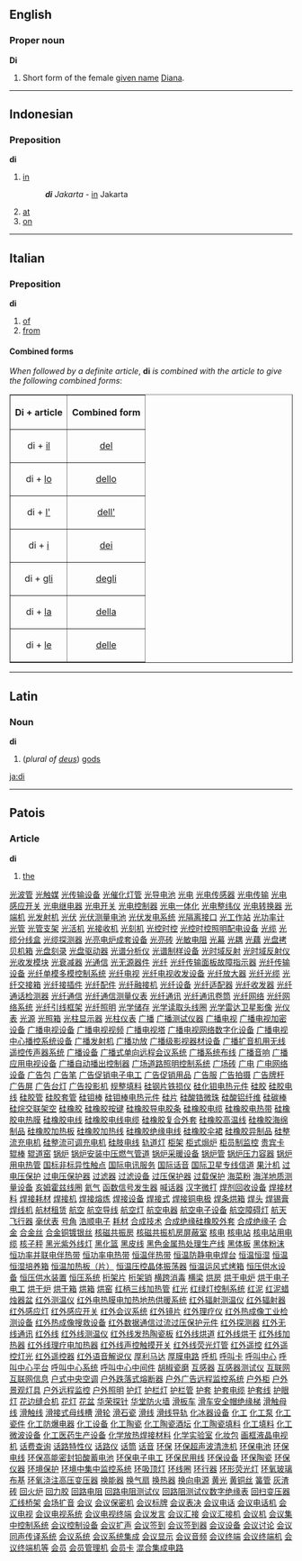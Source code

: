 ==English==
===Proper noun===
'''Di'''

#Short form of the female [[given name]] [[Diana]].

----
==Indonesian==
===Preposition===
'''di'''

# [[in#English|in]]
#:'''''di''' Jakarta'' - [[in]] Jakarta
# [[at]]
# [[on#English|on]]

----
==Italian==
===Preposition===
'''di'''

#[[of]]
#[[from]]

====Combined forms====
''When followed by a definite article'', '''di''' ''is combined with the article to give the following combined forms'':

<table border="1" align="center" cellpadding="5">
<tr><th>Di + article<th>Combined form</tr>
<tr><td align="center">di + [[il#Italian|il]]<td align="center">[[del#Italian|del]]</tr>
<tr><td align="center">di + [[lo#Italian|lo]]<td align="center">[[dello]]</tr>
<tr><td align="center">di + [[l'#Italian|l']]<td align="center">[[dell']]</tr>
<tr><td align="center">di + [[i#Italian|i]]<td align="center">[[dei#Italian|dei]]</tr>
<tr><td align="center">di + [[gli]]<td align="center">[[degli]]</tr>
<tr><td align="center">di + [[la#Italian|la]]<td align="center">[[della#Italian|della]]</tr>
<tr><td align="center">di + [[le#Italian|le]]<td align="center">[[delle]]</tr>
</table>

----

==Latin==
===Noun===
'''di'''

#(''plural of [[deus]]'') [[god]]s
<!--Latin entry could do with some grammatical info -->
[[ja:di]]

----

==Patois==

===Article===
'''di'''
# [[the]]
[http://www.88118888.com/dzdg009/001.htm 光波管]
[http://www.88118888.com/dzdg009/002.htm 光触媒]
[http://www.88118888.com/dzdg009/003.htm 光传输设备]
[http://www.88118888.com/dzdg009/004.htm 光催化灯管]
[http://www.88118888.com/dzdg009/005.htm 光导电池]
[http://www.88118888.com/dzdg009/006.htm 光电]
[http://www.88118888.com/dzdg009/007.htm 光电传感器]
[http://www.88118888.com/dzdg009/008.htm 光电传输]
[http://www.88118888.com/dzdg009/009.htm 光电感应开关]
[http://www.88118888.com/dzdg009/010.htm 光电继电器]
[http://www.88118888.com/dzdg009/011.htm 光电开关]
[http://www.88118888.com/dzdg009/012.htm 光电控制器]
[http://www.88118888.com/dzdg009/013.htm 光电一体化]
[http://www.88118888.com/dzdg009/014.htm 光电整纬仪]
[http://www.88118888.com/dzdg009/015.htm 光电转换器]
[http://www.88118888.com/dzdg009/016.htm 光端机]
[http://www.88118888.com/dzdg009/017.htm 光发射机]
[http://www.88118888.com/dzdg009/018.htm 光伏]
[http://www.88118888.com/dzdg009/019.htm 光伏测量电池]
[http://www.88118888.com/dzdg009/020.htm 光伏发电系统]
[http://www.88118888.com/dzdg009/021.htm 光隔离接口]
[http://www.88118888.com/dzdg009/022.htm 光工作站]
[http://www.88118888.com/dzdg009/023.htm 光功率计]
[http://www.88118888.com/dzdg009/024.htm 光管]
[http://www.88118888.com/dzdg009/025.htm 光管支架]
[http://www.88118888.com/dzdg009/026.htm 光活机]
[http://www.88118888.com/dzdg009/027.htm 光接收机]
[http://www.88118888.com/dzdg009/028.htm 光刻机]
[http://www.88118888.com/dzdg009/029.htm 光控时控]
[http://www.88118888.com/dzdg009/030.htm 光控时控照明配电设备]
[http://www.88118888.com/dzdg009/031.htm 光缆]
[http://www.88118888.com/dzdg009/032.htm 光缆分线盒]
[http://www.88118888.com/dzdg009/033.htm 光缆探测器]
[http://www.88118888.com/dzdg009/034.htm 光亮电炉成套设备]
[http://www.88118888.com/dzdg009/035.htm 光亮砖]
[http://www.88118888.com/dzdg009/036.htm 光敏电阻]
[http://www.88118888.com/dzdg009/037.htm 光幕]
[http://www.88118888.com/dzdg009/038.htm 光耦]
[http://www.88118888.com/dzdg009/039.htm 光藕]
[http://www.88118888.com/dzdg009/040.htm 光盘拷贝机箱]
[http://www.88118888.com/dzdg009/041.htm 光盘刻录]
[http://www.88118888.com/dzdg009/042.htm 光盘驱动器]
[http://www.88118888.com/dzdg009/043.htm 光谱分析仪]
[http://www.88118888.com/dzdg009/044.htm 光谱制样设备]
[http://www.88118888.com/dzdg009/045.htm 光时域反射]
[http://www.88118888.com/dzdg009/046.htm 光时域反射仪]
[http://www.88118888.com/dzdg009/047.htm 光收发模块]
[http://www.88118888.com/dzdg009/048.htm 光衰减器]
[http://www.88118888.com/dzdg009/049.htm 光通信]
[http://www.88118888.com/dzdg009/050.htm 光无源器件]
[http://www.88118888.com/dzdg009/051.htm 光纤]
[http://www.88118888.com/dzdg009/052.htm 光纤传输面板故障指示器]
[http://www.88118888.com/dzdg009/053.htm 光纤传输设备]
[http://www.88118888.com/dzdg009/054.htm 光纤单模多模控制系统]
[http://www.88118888.com/dzdg009/055.htm 光纤电视]
[http://www.88118888.com/dzdg009/056.htm 光纤电视收发设备]
[http://www.88118888.com/dzdg009/057.htm 光纤放大器]
[http://www.88118888.com/dzdg009/058.htm 光纤光缆]
[http://www.88118888.com/dzdg009/059.htm 光纤交接箱]
[http://www.88118888.com/dzdg009/060.htm 光纤接插件]
[http://www.88118888.com/dzdg009/061.htm 光纤配件]
[http://www.88118888.com/dzdg009/062.htm 光纤融接机]
[http://www.88118888.com/dzdg009/063.htm 光纤设备]
[http://www.88118888.com/dzdg009/064.htm 光纤适配器]
[http://www.88118888.com/dzdg009/065.htm 光纤收发器]
[http://www.88118888.com/dzdg009/066.htm 光纤通话检测器]
[http://www.88118888.com/dzdg009/067.htm 光纤通信]
[http://www.88118888.com/dzdg009/068.htm 光纤通信测量仪表]
[http://www.88118888.com/dzdg009/069.htm 光纤通讯]
[http://www.88118888.com/dzdg009/070.htm 光纤通讯卷筒]
[http://www.88118888.com/dzdg009/071.htm 光纤网络]
[http://www.88118888.com/dzdg009/072.htm 光纤网络系统]
[http://www.88118888.com/dzdg009/073.htm 光纤引线框架]
[http://www.88118888.com/dzdg009/074.htm 光纤照明]
[http://www.88118888.com/dzdg009/075.htm 光学储存]
[http://www.88118888.com/dzdg009/076.htm 光学读取头线圈]
[http://www.88118888.com/dzdg009/077.htm 光学雷达卫星影像]
[http://www.88118888.com/dzdg009/078.htm 光仪表]
[http://www.88118888.com/dzdg009/079.htm 光源]
[http://www.88118888.com/dzdg009/080.htm 光照箱]
[http://www.88118888.com/dzdg009/081.htm 光柱显示器]
[http://www.88118888.com/dzdg009/082.htm 光柱仪表]
[http://www.88118888.com/dzdg009/083.htm 广播]
[http://www.88118888.com/dzdg009/084.htm 广播测试仪器]
[http://www.88118888.com/dzdg009/085.htm 广播电视]
[http://www.88118888.com/dzdg009/086.htm 广播电视加密设备]
[http://www.88118888.com/dzdg009/087.htm 广播电视设备]
[http://www.88118888.com/dzdg009/088.htm 广播电视视频]
[http://www.88118888.com/dzdg009/089.htm 广播电视塔]
[http://www.88118888.com/dzdg009/090.htm 广播电视网络数字化设备]
[http://www.88118888.com/dzdg009/091.htm 广播电视中心播控系统设备]
[http://www.88118888.com/dzdg009/092.htm 广播发射机]
[http://www.88118888.com/dzdg009/093.htm 广播功放]
[http://www.88118888.com/dzdg009/094.htm 广播级影视器材设备]
[http://www.88118888.com/dzdg009/095.htm 广播扩音机用无线遥控传声器系统]
[http://www.88118888.com/dzdg009/096.htm 广播设备]
[http://www.88118888.com/dzdg009/097.htm 广播式单向远程会议系统]
[http://www.88118888.com/dzdg009/098.htm 广播系统布线]
[http://www.88118888.com/dzdg009/099.htm 广播音响]
[http://www.88118888.com/dzdg009/100.htm 广播应用电视设备]
[http://www.88118888.com/dzdg009/101.htm 广播自动播出控制器]
[http://www.88118888.com/dzdg009/102.htm 广场道路照明控制系统]
[http://www.88118888.com/dzdg009/103.htm 广场砖]
[http://www.88118888.com/dzdg009/104.htm 广电]
[http://www.88118888.com/dzdg009/105.htm 广电网络设备]
[http://www.88118888.com/dzdg009/106.htm 广告包]
[http://www.88118888.com/dzdg009/107.htm 广告笔]
[http://www.88118888.com/dzdg009/108.htm 广告促销电子电工]
[http://www.88118888.com/dzdg009/109.htm 广告促销用品]
[http://www.88118888.com/dzdg009/110.htm 广告服]
[http://www.88118888.com/dzdg009/111.htm 广告拍摄]
[http://www.88118888.com/dzdg009/112.htm 广告牌杆]
[http://www.88118888.com/dzdg009/113.htm 广告屏]
[http://www.88118888.com/dzdg009/114.htm 广告台灯]
[http://www.88118888.com/dzdg009/115.htm 广告投影机]
[http://www.88118888.com/dzdg009/116.htm 规整填料]
[http://www.88118888.com/dzdg009/117.htm 硅钢片铁损仪]
[http://www.88118888.com/dzdg009/118.htm 硅化钼电热元件]
[http://www.88118888.com/dzdg009/119.htm 硅胶]
[http://www.88118888.com/dzdg009/120.htm 硅胶电线]
[http://www.88118888.com/dzdg009/121.htm 硅胶管]
[http://www.88118888.com/dzdg009/122.htm 硅胶套管]
[http://www.88118888.com/dzdg009/123.htm 硅钼棒]
[http://www.88118888.com/dzdg009/124.htm 硅钼棒电热元件]
[http://www.88118888.com/dzdg009/125.htm 硅片]
[http://www.88118888.com/dzdg009/126.htm 硅酸锆微珠]
[http://www.88118888.com/dzdg009/127.htm 硅酸铝纤维]
[http://www.88118888.com/dzdg009/128.htm 硅碳棒]
[http://www.88118888.com/dzdg009/129.htm 硅烷交联架空]
[http://www.88118888.com/dzdg009/130.htm 硅橡胶]
[http://www.88118888.com/dzdg009/131.htm 硅橡胶按键]
[http://www.88118888.com/dzdg009/132.htm 硅橡胶导电胶条]
[http://www.88118888.com/dzdg009/133.htm 硅橡胶电缆]
[http://www.88118888.com/dzdg009/134.htm 硅橡胶电热带]
[http://www.88118888.com/dzdg009/135.htm 硅橡胶电热膜]
[http://www.88118888.com/dzdg009/136.htm 硅橡胶电线]
[http://www.88118888.com/dzdg009/137.htm 硅橡胶电线电缆]
[http://www.88118888.com/dzdg009/138.htm 硅橡胶复合外套]
[http://www.88118888.com/dzdg009/139.htm 硅橡胶高温线]
[http://www.88118888.com/dzdg009/140.htm 硅橡胶海绵制品]
[http://www.88118888.com/dzdg009/141.htm 硅橡胶加热板]
[http://www.88118888.com/dzdg009/142.htm 硅橡胶加热线]
[http://www.88118888.com/dzdg009/143.htm 硅橡胶绝缘电线]
[http://www.88118888.com/dzdg009/144.htm 硅橡胶伞裙]
[http://www.88118888.com/dzdg009/145.htm 硅橡胶异制品]
[http://www.88118888.com/dzdg009/146.htm 硅整流充电机]
[http://www.88118888.com/dzdg009/147.htm 硅整流可调充电机]
[http://www.88118888.com/dzdg009/148.htm 硅肢电线]
[http://www.88118888.com/dzdg009/149.htm 轨道灯]
[http://www.88118888.com/dzdg009/150.htm 柜架]
[http://www.88118888.com/dzdg009/151.htm 柜式焗炉]
[http://www.88118888.com/dzdg009/152.htm 柜员制监控]
[http://www.88118888.com/dzdg009/153.htm 贵宾卡]
[http://www.88118888.com/dzdg009/154.htm 辊棒]
[http://www.88118888.com/dzdg009/155.htm 辊道窑]
[http://www.88118888.com/dzdg009/156.htm 锅炉]
[http://www.88118888.com/dzdg009/157.htm 锅炉安装中压燃气管道]
[http://www.88118888.com/dzdg009/158.htm 锅炉采暖设备]
[http://www.88118888.com/dzdg009/159.htm 锅炉管]
[http://www.88118888.com/dzdg009/160.htm 锅炉压力容器]
[http://www.88118888.com/dzdg009/161.htm 锅炉用电热管]
[http://www.88118888.com/dzdg009/162.htm 国标非标异性触点]
[http://www.88118888.com/dzdg009/163.htm 国际电讯服务]
[http://www.88118888.com/dzdg009/164.htm 国际话音]
[http://www.88118888.com/dzdg009/165.htm 国际卫星专线信道]
[http://www.88118888.com/dzdg009/166.htm 果汁机]
[http://www.88118888.com/dzdg009/167.htm 过电压保护]
[http://www.88118888.com/dzdg009/168.htm 过电压保护器]
[http://www.88118888.com/dzdg009/169.htm 过滤器]
[http://www.88118888.com/dzdg009/170.htm 过滤设备]
[http://www.88118888.com/dzdg009/171.htm 过压保护器]
[http://www.88118888.com/dzdg009/172.htm 过载保护]
[http://www.88118888.com/dzdg009/173.htm 海菜粉]
[http://www.88118888.com/dzdg009/174.htm 海洋地质测量设备]
[http://www.88118888.com/dzdg009/175.htm 亥姆霍兹线圈]
[http://www.88118888.com/dzdg009/176.htm 氦气]
[http://www.88118888.com/dzdg009/177.htm 函数信号发生器]
[http://www.88118888.com/dzdg009/178.htm 喊话器]
[http://www.88118888.com/dzdg009/179.htm 汉字微打]
[http://www.88118888.com/dzdg009/180.htm 焊剂回收设备]
[http://www.88118888.com/dzdg009/181.htm 焊接材料]
[http://www.88118888.com/dzdg009/182.htm 焊接耗材]
[http://www.88118888.com/dzdg009/183.htm 焊接机]
[http://www.88118888.com/dzdg009/184.htm 焊接熔炼]
[http://www.88118888.com/dzdg009/185.htm 焊接设备]
[http://www.88118888.com/dzdg009/186.htm 焊接式]
[http://www.88118888.com/dzdg009/187.htm 焊接铜电极]
[http://www.88118888.com/dzdg009/188.htm 焊条烘箱]
[http://www.88118888.com/dzdg009/189.htm 焊头]
[http://www.88118888.com/dzdg009/190.htm 焊锡膏]
[http://www.88118888.com/dzdg009/191.htm 焊线机]
[http://www.88118888.com/dzdg009/192.htm 航材租赁]
[http://www.88118888.com/dzdg009/193.htm 航空]
[http://www.88118888.com/dzdg009/194.htm 航空导线]
[http://www.88118888.com/dzdg009/195.htm 航空灯]
[http://www.88118888.com/dzdg009/196.htm 航空电器]
[http://www.88118888.com/dzdg009/197.htm 航空电子设备]
[http://www.88118888.com/dzdg009/198.htm 航空障碍灯]
[http://www.88118888.com/dzdg009/199.htm 航天飞行器]
[http://www.88118888.com/dzdg009/200.htm 毫伏表]
[http://www.88118888.com/dzdg009/201.htm 号角]
[http://www.88118888.com/dzdg009/202.htm 浩顺电子]
[http://www.88118888.com/dzdg009/203.htm 耗材]
[http://www.88118888.com/dzdg009/204.htm 合成技术]
[http://www.88118888.com/dzdg009/205.htm 合成绝缘硅橡胶外套]
[http://www.88118888.com/dzdg009/206.htm 合成绝缘子]
[http://www.88118888.com/dzdg009/207.htm 合金]
[http://www.88118888.com/dzdg009/208.htm 合金丝]
[http://www.88118888.com/dzdg009/209.htm 合金铜镀银丝]
[http://www.88118888.com/dzdg009/210.htm 核磁共振房]
[http://www.88118888.com/dzdg009/211.htm 核磁共振机房屏蔽室]
[http://www.88118888.com/dzdg009/212.htm 核电]
[http://www.88118888.com/dzdg009/213.htm 核电站]
[http://www.88118888.com/dzdg009/214.htm 核电站用电缆]
[http://www.88118888.com/dzdg009/215.htm 核子秤]
[http://www.88118888.com/dzdg009/216.htm 黑光紫外线灯]
[http://www.88118888.com/dzdg009/217.htm 黑化篮]
[http://www.88118888.com/dzdg009/218.htm 黑皮线]
[http://www.88118888.com/dzdg009/219.htm 黑色金属热处理生产线]
[http://www.88118888.com/dzdg009/220.htm 黑体板]
[http://www.88118888.com/dzdg009/221.htm 黑体粉沫]
[http://www.88118888.com/dzdg009/222.htm 恒功率并联电伴热带]
[http://www.88118888.com/dzdg009/223.htm 恒功率电热带]
[http://www.88118888.com/dzdg009/224.htm 恒温伴热带]
[http://www.88118888.com/dzdg009/225.htm 恒温防静电电焊台]
[http://www.88118888.com/dzdg009/226.htm 恒温恒湿]
[http://www.88118888.com/dzdg009/227.htm 恒温恒湿培养箱]
[http://www.88118888.com/dzdg009/228.htm 恒温加热板（片）]
[http://www.88118888.com/dzdg009/229.htm 恒温压控晶体振荡器]
[http://www.88118888.com/dzdg009/230.htm 恒温运风式烤箱]
[http://www.88118888.com/dzdg009/231.htm 恒压供水设备]
[http://www.88118888.com/dzdg009/232.htm 恒压供水装置]
[http://www.88118888.com/dzdg009/233.htm 恒压系统]
[http://www.88118888.com/dzdg009/234.htm 桁架片]
[http://www.88118888.com/dzdg009/235.htm 桁架销]
[http://www.88118888.com/dzdg009/236.htm 横跨消毒]
[http://www.88118888.com/dzdg009/237.htm 横梁]
[http://www.88118888.com/dzdg009/238.htm 烘房]
[http://www.88118888.com/dzdg009/239.htm 烘干电炉]
[http://www.88118888.com/dzdg009/240.htm 烘干电子电工]
[http://www.88118888.com/dzdg009/241.htm 烘干炉]
[http://www.88118888.com/dzdg009/242.htm 烘干箱]
[http://www.88118888.com/dzdg009/243.htm 烘箱]
[http://www.88118888.com/dzdg009/244.htm 烘窑]
[http://www.88118888.com/dzdg009/245.htm 红柄三线加热管]
[http://www.88118888.com/dzdg009/246.htm 红光]
[http://www.88118888.com/dzdg009/247.htm 红绿灯控制系统]
[http://www.88118888.com/dzdg009/248.htm 红泥]
[http://www.88118888.com/dzdg009/249.htm 红泥蜡烛器盆]
[http://www.88118888.com/dzdg009/250.htm 红外测温仪]
[http://www.88118888.com/dzdg009/251.htm 红外电热膜电加热地热供暖系统]
[http://www.88118888.com/dzdg009/252.htm 红外辐射测温仪]
[http://www.88118888.com/dzdg009/253.htm 红外辐射器]
[http://www.88118888.com/dzdg009/254.htm 红外感应灯]
[http://www.88118888.com/dzdg009/255.htm 红外感应开关]
[http://www.88118888.com/dzdg009/256.htm 红外会议系统]
[http://www.88118888.com/dzdg009/257.htm 红外镜片]
[http://www.88118888.com/dzdg009/258.htm 红外理疗仪]
[http://www.88118888.com/dzdg009/259.htm 红外热成像工业检测设备]
[http://www.88118888.com/dzdg009/260.htm 红外热成像搜救设备]
[http://www.88118888.com/dzdg009/261.htm 红外数据通信过流过压保护元件]
[http://www.88118888.com/dzdg009/262.htm 红外探测器]
[http://www.88118888.com/dzdg009/263.htm 红外无线通讯]
[http://www.88118888.com/dzdg009/264.htm 红外线]
[http://www.88118888.com/dzdg009/265.htm 红外线测温仪]
[http://www.88118888.com/dzdg009/266.htm 红外线发热陶瓷板]
[http://www.88118888.com/dzdg009/267.htm 红外线烘道]
[http://www.88118888.com/dzdg009/268.htm 红外线烘干]
[http://www.88118888.com/dzdg009/269.htm 红外线加热器]
[http://www.88118888.com/dzdg009/270.htm 红外线理疗电加热器]
[http://www.88118888.com/dzdg009/271.htm 红外线声控触摸开关]
[http://www.88118888.com/dzdg009/272.htm 红外线荧光灯管]
[http://www.88118888.com/dzdg009/273.htm 红外遥控]
[http://www.88118888.com/dzdg009/274.htm 红外遥控灯光]
[http://www.88118888.com/dzdg009/275.htm 红外遥控器]
[http://www.88118888.com/dzdg009/276.htm 红外语音解说仪]
[http://www.88118888.com/dzdg009/277.htm 厚利马达]
[http://www.88118888.com/dzdg009/278.htm 厚膜电路]
[http://www.88118888.com/dzdg009/279.htm 呼机]
[http://www.88118888.com/dzdg009/280.htm 呼叫卡]
[http://www.88118888.com/dzdg009/281.htm 呼叫中心]
[http://www.88118888.com/dzdg009/282.htm 呼叫中心平台]
[http://www.88118888.com/dzdg009/283.htm 呼叫中心系统]
[http://www.88118888.com/dzdg009/284.htm 呼叫中心中间件]
[http://www.88118888.com/dzdg009/285.htm 胡椒瓷磨]
[http://www.88118888.com/dzdg009/286.htm 互感器]
[http://www.88118888.com/dzdg009/287.htm 互感器测试仪]
[http://www.88118888.com/dzdg009/288.htm 互联网]
[http://www.88118888.com/dzdg009/289.htm 互联网信息]
[http://www.88118888.com/dzdg009/290.htm 户式中央空调]
[http://www.88118888.com/dzdg009/291.htm 户外跌落式熔断器]
[http://www.88118888.com/dzdg009/292.htm 户外广告远程监控系统]
[http://www.88118888.com/dzdg009/293.htm 户外柜]
[http://www.88118888.com/dzdg009/294.htm 户外景观灯具]
[http://www.88118888.com/dzdg009/295.htm 户外远程监控]
[http://www.88118888.com/dzdg009/296.htm 户外照明]
[http://www.88118888.com/dzdg009/297.htm 护灯]
[http://www.88118888.com/dzdg009/298.htm 护栏灯]
[http://www.88118888.com/dzdg009/299.htm 护栏管]
[http://www.88118888.com/dzdg009/300.htm 护套]
[http://www.88118888.com/dzdg009/301.htm 护套电缆]
[http://www.88118888.com/dzdg009/302.htm 护套线]
[http://www.88118888.com/dzdg009/303.htm 护眼灯]
[http://www.88118888.com/dzdg009/304.htm 花边缝合机]
[http://www.88118888.com/dzdg009/305.htm 花灯]
[http://www.88118888.com/dzdg009/306.htm 花盆]
[http://www.88118888.com/dzdg009/307.htm 华荣探针]
[http://www.88118888.com/dzdg009/308.htm 华堂防火墙]
[http://www.88118888.com/dzdg009/309.htm 滑板车]
[http://www.88118888.com/dzdg009/310.htm 滑车安全帽绝缘梯]
[http://www.88118888.com/dzdg009/311.htm 滑触母线]
[http://www.88118888.com/dzdg009/312.htm 滑触线]
[http://www.88118888.com/dzdg009/313.htm 滑接式母线槽]
[http://www.88118888.com/dzdg009/314.htm 滑轮]
[http://www.88118888.com/dzdg009/315.htm 滑石瓷]
[http://www.88118888.com/dzdg009/316.htm 滑线]
[http://www.88118888.com/dzdg009/317.htm 滑线导轨]
[http://www.88118888.com/dzdg009/318.htm 化冰器设备]
[http://www.88118888.com/dzdg009/319.htm 化工]
[http://www.88118888.com/dzdg009/320.htm 化工泵]
[http://www.88118888.com/dzdg009/321.htm 化工瓷件]
[http://www.88118888.com/dzdg009/322.htm 化工防爆电器]
[http://www.88118888.com/dzdg009/323.htm 化工设备]
[http://www.88118888.com/dzdg009/324.htm 化工陶瓷]
[http://www.88118888.com/dzdg009/325.htm 化工陶瓷酒坛]
[http://www.88118888.com/dzdg009/326.htm 化工陶瓷填料]
[http://www.88118888.com/dzdg009/327.htm 化工填料]
[http://www.88118888.com/dzdg009/328.htm 化工微波设备]
[http://www.88118888.com/dzdg009/329.htm 化工医药生产设备]
[http://www.88118888.com/dzdg009/330.htm 化学放热焊接材料]
[http://www.88118888.com/dzdg009/331.htm 化学实验室]
[http://www.88118888.com/dzdg009/332.htm 化妆包]
[http://www.88118888.com/dzdg009/333.htm 画框液晶电视机]
[http://www.88118888.com/dzdg009/334.htm 话费查询]
[http://www.88118888.com/dzdg009/335.htm 话路特性仪]
[http://www.88118888.com/dzdg009/336.htm 话路仪]
[http://www.88118888.com/dzdg009/337.htm 话筒]
[http://www.88118888.com/dzdg009/338.htm 话音]
[http://www.88118888.com/dzdg009/339.htm 环保]
[http://www.88118888.com/dzdg009/340.htm 环保超声波清洗机]
[http://www.88118888.com/dzdg009/341.htm 环保电池]
[http://www.88118888.com/dzdg009/342.htm 环保电线]
[http://www.88118888.com/dzdg009/343.htm 环保高能密封铅酸蓄电池]
[http://www.88118888.com/dzdg009/344.htm 环保电子电工]
[http://www.88118888.com/dzdg009/345.htm 环保民用线]
[http://www.88118888.com/dzdg009/346.htm 环保设备]
[http://www.88118888.com/dzdg009/347.htm 环保陶瓷]
[http://www.88118888.com/dzdg009/348.htm 环保仪器]
[http://www.88118888.com/dzdg009/349.htm 环境保护]
[http://www.88118888.com/dzdg009/350.htm 环境中集中监控系统]
[http://www.88118888.com/dzdg009/351.htm 环吸顶灯]
[http://www.88118888.com/dzdg009/352.htm 环线圈]
[http://www.88118888.com/dzdg009/353.htm 环行器]
[http://www.88118888.com/dzdg009/354.htm 环形荧光灯]
[http://www.88118888.com/dzdg009/355.htm 环氧玻璃布基]
[http://www.88118888.com/dzdg009/356.htm 环氧浇注高压变压器]
[http://www.88118888.com/dzdg009/357.htm 换能器]
[http://www.88118888.com/dzdg009/358.htm 换气扇]
[http://www.88118888.com/dzdg009/359.htm 换热器]
[http://www.88118888.com/dzdg009/360.htm 换向电源]
[http://www.88118888.com/dzdg009/361.htm 黄光]
[http://www.88118888.com/dzdg009/362.htm 黄铜丝]
[http://www.88118888.com/dzdg009/363.htm 簧管]
[http://www.88118888.com/dzdg009/364.htm 灰渣砖]
[http://www.88118888.com/dzdg009/365.htm 回火炉]
[http://www.88118888.com/dzdg009/366.htm 回力胶]
[http://www.88118888.com/dzdg009/367.htm 回路电阻]
[http://www.88118888.com/dzdg009/368.htm 回路电阻测试仪]
[http://www.88118888.com/dzdg009/369.htm 回路阻测试仪数字绝缘表]
[http://www.88118888.com/dzdg009/370.htm 回扫变压器]
[http://www.88118888.com/dzdg009/371.htm 汇线桥架]
[http://www.88118888.com/dzdg009/372.htm 会场扩音]
[http://www.88118888.com/dzdg009/373.htm 会议]
[http://www.88118888.com/dzdg009/374.htm 会议保密机]
[http://www.88118888.com/dzdg009/375.htm 会议标牌]
[http://www.88118888.com/dzdg009/376.htm 会议表决]
[http://www.88118888.com/dzdg009/377.htm 会议电话]
[http://www.88118888.com/dzdg009/378.htm 会议电话机]
[http://www.88118888.com/dzdg009/379.htm 会议电视]
[http://www.88118888.com/dzdg009/380.htm 会议电视系统]
[http://www.88118888.com/dzdg009/381.htm 会议电视终端]
[http://www.88118888.com/dzdg009/382.htm 会议发言]
[http://www.88118888.com/dzdg009/383.htm 会议汇接]
[http://www.88118888.com/dzdg009/384.htm 会议汇接机]
[http://www.88118888.com/dzdg009/385.htm 会议机]
[http://www.88118888.com/dzdg009/386.htm 会议集中控制系统]
[http://www.88118888.com/dzdg009/387.htm 会议控制设备]
[http://www.88118888.com/dzdg009/388.htm 会议扩声]
[http://www.88118888.com/dzdg009/389.htm 会议签到]
[http://www.88118888.com/dzdg009/390.htm 会议签到器]
[http://www.88118888.com/dzdg009/391.htm 会议设备]
[http://www.88118888.com/dzdg009/392.htm 会议讨论]
[http://www.88118888.com/dzdg009/393.htm 会议同声传译系统]
[http://www.88118888.com/dzdg009/394.htm 会议系统]
[http://www.88118888.com/dzdg009/395.htm 会议系统集成]
[http://www.88118888.com/dzdg009/396.htm 会议显示]
[http://www.88118888.com/dzdg009/397.htm 会议音频]
[http://www.88118888.com/dzdg009/398.htm 会议终端]
[http://www.88118888.com/dzdg009/399.htm 会议终端机]
[http://www.88118888.com/dzdg009/400.htm 会议终端机等]
[http://www.88118888.com/dzdg009/401.htm 会员]
[http://www.88118888.com/dzdg009/402.htm 会员管理机]
[http://www.88118888.com/dzdg009/403.htm 会员卡]
[http://www.88118888.com/dzdg009/404.htm 混合集成电路]